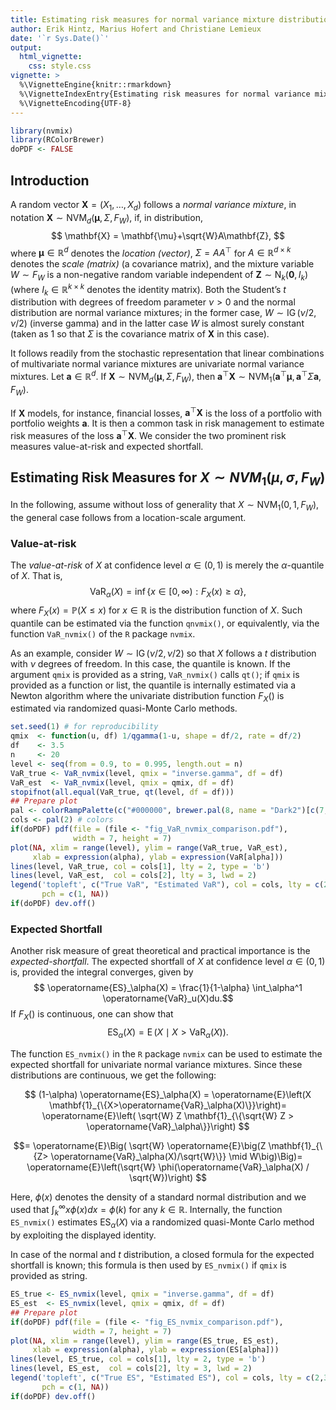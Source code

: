 ```yaml
---
title: Estimating risk measures for normal variance mixture distributions
author: Erik Hintz, Marius Hofert and Christiane Lemieux
date: '`r Sys.Date()`'
output:
  html_vignette:
    css: style.css
vignette: >
  %\VignetteEngine{knitr::rmarkdown}
  %\VignetteIndexEntry{Estimating risk measures for normal variance mixture distributions}
  %\VignetteEncoding{UTF-8}
---
```



```r
library(nvmix)
library(RColorBrewer)
doPDF <- FALSE
```

## Introduction

A random vector $\mathbf{X}=(X_1,\dots,X_d)$ follows a *normal
variance mixture*, in notation $\mathbf{X}\sim \operatorname{NVM}_d(\mathbf{\mu},\Sigma,F_W)$, if, in
distribution,
$$
\mathbf{X} = \mathbf{\mu}+\sqrt{W}A\mathbf{Z}, 
$$
where $\mathbf{\mu}\in\mathbb{R}^d$ denotes the *location (vector)*,
$\Sigma=AA^\top$ for $A\in\mathbb{R}^{d\times k}$ denotes the *scale (matrix)* (a
covariance matrix), and the mixture variable $W\sim F_W$ is a non-negative random
variable independent of $\mathbf{Z}\sim\operatorname{N}_k(\mathbf{0},I_k)$ (where
$I_k\in\mathbb{R}^{k\times k}$ denotes the identity matrix).
Both the
Student's $t$ distribution with degrees of freedom parameter
$\nu>0$ and the normal distribution are normal variance mixtures;
in the former case, $W\sim\operatorname{IG}(\nu/2, \nu/2)$ (inverse gamma) and in the latter
case $W$ is almost surely constant (taken as $1$ so that $\Sigma$ is the
covariance matrix of $\mathbf{X}$ in this case).

It follows readily from the stochastic representation that linear combinations
of multivariate normal variance mixtures are univariate normal variance mixtures.
Let $\mathbf{a}\in\mathbb{R}^d$. If $\mathbf{X}\sim \operatorname{NVM}_d(\mathbf{\mu},
\Sigma,F_W)$, then $\mathbf{a}^\top \mathbf{X} \sim 
\operatorname{NVM}_1(\mathbf{a}^\top\mathbf{\mu},
\mathbf{a}^\top\Sigma\mathbf{a},F_W)$. 

If $\mathbf{X}$ models, for instance,
financial losses, $\mathbf{a}^\top \mathbf{X}$ is the loss of a portfolio with 
portfolio weights $\mathbf{a}$. It is then a common task in risk management
to estimate risk measures of the loss $\mathbf{a}^\top \mathbf{X}$. We consider
the two prominent risk measures value-at-risk and expected shortfall. 

## Estimating Risk Measures for $X\sim NVM_1(\mu, \sigma, F_W)$

In the following, assume without loss of generality that 
$X\sim \operatorname{NVM}_1(0, 1, F_W)$, 
the general case follows from a location-scale argument.

### Value-at-risk

The *value-at-risk* of $X$ at confidence level $\alpha\in(0,1)$ is merely 
the $\alpha$-quantile of $X$. That is,
$$ \operatorname{VaR}_\alpha(X) = \inf\{x\in[0,\infty):F_X(x)\ge \alpha\},$$
where $F_X(x)=\mathbb{P}(X\le x)$ for $x\in\mathbb{R}$ is the distribution function of 
$X$. Such quantile can be estimated via the function `qnvmix()`, or equivalently,
via the function `VaR_nvmix()` of the `R` package `nvmix`. 

As an example, consider $W\sim\operatorname{IG}(\nu/2, \nu/2)$ so that $X$ follows a $t$
distribution with $\nu$ degrees of freedom. In this case, the quantile is known.
If the argument `qmix` is provided as a string, `VaR_nvmix()` calls `qt()`;
if `qmix` is provided as a function or list, the quantile is internally estimated
via a Newton algorithm where the univariate distribution function $F_X()$ is
estimated via randomized quasi-Monte Carlo methods. 

```r
set.seed(1) # for reproducibility
qmix  <- function(u, df) 1/qgamma(1-u, shape = df/2, rate = df/2)
df    <- 3.5 
n     <- 20
level <- seq(from = 0.9, to = 0.995, length.out = n)
VaR_true <- VaR_nvmix(level, qmix = "inverse.gamma", df = df)
VaR_est  <- VaR_nvmix(level, qmix = qmix, df = df)
stopifnot(all.equal(VaR_true, qt(level, df = df)))
## Prepare plot
pal <- colorRampPalette(c("#000000", brewer.pal(8, name = "Dark2")[c(7, 3, 5)]))
cols <- pal(2) # colors
if(doPDF) pdf(file = (file <- "fig_VaR_nvmix_comparison.pdf"),
              width = 7, height = 7)
plot(NA, xlim = range(level), ylim = range(VaR_true, VaR_est), 
     xlab = expression(alpha), ylab = expression(VaR[alpha]))
lines(level, VaR_true, col = cols[1], lty = 2, type = 'b')
lines(level, VaR_est,  col = cols[2], lty = 3, lwd = 2)
legend('topleft', c("True VaR", "Estimated VaR"), col = cols, lty = c(2,3),
       pch = c(1, NA))
if(doPDF) dev.off()
```

### Expected Shortfall

Another risk measure of great theoretical and practical importance is the
*expected-shortfall*. The expected shortfall of $X$ at confidence level 
$\alpha\in(0,1)$ is, provided the integral converges, given by
$$ \operatorname{ES}_\alpha(X) = \frac{1}{1-\alpha} \int_\alpha^1 \operatorname{VaR}_u(X)du.$$
If $F_X()$ is continuous, one can show that
$$ \operatorname{ES}_\alpha(X) = \operatorname{E}(X \mid X > \operatorname{VaR}_\alpha(X)).$$

The function `ES_nvmix()` in the `R` package `nvmix` can be used to estimate
the expected shortfall for univariate normal variance mixtures. Since these
distributions are continuous, we get the following:

$$
(1-\alpha) \operatorname{ES}_\alpha(X) = \operatorname{E}\left(X \mathbf{1}_{\{X>\operatorname{VaR}_\alpha(X)\}}\right)= 
\operatorname{E}\left( \sqrt{W} Z \mathbf{1}_{\{\sqrt{W} Z > \operatorname{VaR}_\alpha\}}\right)
$$

$$= 
\operatorname{E}\Big( \sqrt{W} \operatorname{E}\big(Z \mathbf{1}_{\{Z> \operatorname{VaR}_\alpha(X)/\sqrt{W}\}} \mid W\big)\Big)= 
\operatorname{E}\left(\sqrt{W} \phi(\operatorname{VaR}_\alpha(X) / \sqrt{W})\right) $$

Here, $\phi(x)$ denotes the density of a standard normal distribution and we used 
that $\int_k^\infty x\phi(x)dx = \phi(k)$ for any $k\in\mathbb{R}$. Internally, the 
function `ES_nvmix()` estimates $\operatorname{ES}_\alpha(X)$ via a randomized quasi-Monte
Carlo method by exploiting the displayed identity. 

In case of the normal and $t$ distribution, a closed formula for the 
expected shortfall is known; this formula is then used by `ES_nvmix()` if 
`qmix` is provided as string. 

```r
ES_true <- ES_nvmix(level, qmix = "inverse.gamma", df = df)
ES_est  <- ES_nvmix(level, qmix = qmix, df = df)
## Prepare plot
if(doPDF) pdf(file = (file <- "fig_ES_nvmix_comparison.pdf"),
              width = 7, height = 7)
plot(NA, xlim = range(level), ylim = range(ES_true, ES_est), 
     xlab = expression(alpha), ylab = expression(ES[alpha]))
lines(level, ES_true, col = cols[1], lty = 2, type = 'b')
lines(level, ES_est,  col = cols[2], lty = 3, lwd = 2)
legend('topleft', c("True ES", "Estimated ES"), col = cols, lty = c(2,3),
       pch = c(1, NA))
if(doPDF) dev.off()
```